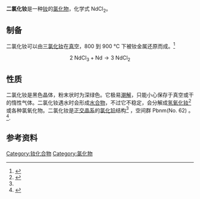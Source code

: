 {{Chembox
| ImageFile   = Cotunnite structure.png
| OtherNames=氯化钕(II)
| Section3={{Chembox Structure
| SpaceGroup        = Pbnm(No. 62)
}}
| Section1={{Chembox Identifiers
| CASNo              = 25469-93-6
| PubChem
| SMILES =Cl[Nd]Cl
}}
| Section2={{Chembox Properties
| Appearance     = 黑色晶体<ref name="brauer" />
| Nd=1|Cl=2
| Density=
| MeltingPt     = 840 [[摄氏度|°C]] (分解)<ref name="brauer" />
| BoilingPt       = 
| Solubility      = 
}}
| Section8={{Chembox Related
| OtherCpds=[[三氯化钕|三氯化钕]]
}}
}}

'''二氯化钕'''是一种[[钕|钕]]的[[氯化物|氯化物]]，化学式 NdCl<sub>2</sub>。

== 制备 ==
二氯化钕可以由[[三氯化钕|三氯化钕]]在[[真空|真空]]，800 到 900 °C 下被钕金属还原而成。<ref name="brauer"> {{BibRecord
| publisher         = [[Georg_Brauer|Georg Brauer]], unter Mitarbeit von [[Marianne_Baudler|Marianne Baudler]] u. a.
| Title               = Handbuch der Präparativen Anorganischen Chemie
| TitelErg            = 
| ISBN                = 3-432-02328-6
| ISBNistFormalFalsch = 
| date                = 1975
| Verlag              = Ferdinand Enke
| location                 = Stuttgart
| edition             = 3., reworked
| belt                = I
}} </ref>
:<math>\mathrm{2 \ NdCl_3 + Nd \longrightarrow 3 \ NdCl_2}</math>

== 性质 ==
二氯化钕是黑色晶体，粉末状时为深绿色。它极易[[潮解|潮解]]，只能小心保存于真空或干的惰性气体。二氯化钕遇水时会形成[[水合物|水合物]]，不过它不稳定，会分解成[[氢氧化钕|氢氧化钕]]<ref>{{Literatur | Autor  =  | Titel = [[Advances_in_Inorganic_Chemistry_and_Radiochemistry|Advances in Inorganic Chemistry and Radiochemistry]] | Verlag = Academic Press | ISBN = 0-08057869-1 | Jahr = 1977 | Online = {{Google Buch | BuchID = es-Pu2hI5swC | Seite = 18 }} | Seiten = 18 }}</ref>或各种氯氧化物。二氯化钕是[[正交晶系|正交晶系]]的[[氯化铅|氯化铅]]结构<ref name="brauer" /> ，空间群 Pbnm(No. 62) 。<ref name="G. Ferguson, J. Trotter">{{Literatur | Autor  = G. Ferguson, J. Trotter | Titel = Structure Reports for 1985, Volume 52A: Section I Metal Section II Inorganic ... | Verlag = Springer | ISBN = 902772385-0 | Jahr = 1986 | Online = {{Google Buch | BuchID = -aLyweXdXBUC | Seite = 130 }} | Seiten = 130 }}</ref>.

== 参考资料 ==
{{reflist}}
{{钕化合物}}
{{氯化物}}

[[Category:钕化合物|Category:钕化合物]]
[[Category:氯化物|Category:氯化物]]